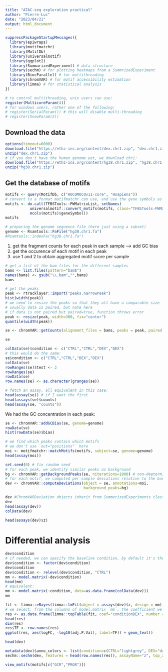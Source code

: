 ```yaml
---
title: "ATAC-seq exploration practical"
author: "Pierre-Luc"
date: "2023/04/21"
output: html_document
---
```


```r
suppressPackageStartupMessages({
  library(epiwraps)
  library(motifmatchr)
  library(MotifDb)
  library(universalmotif)
  library(ggplot2)
  library(SummarizedExperiment) # data structure
  library(sechm) # for plotting heatmaps from a SummrizedExperiment
  library(BiocParallel) # for multithreading
  library(chromVAR) # for motif accessibility estimation
  library(limma) # for statistical analysis
})

# to control multithreading, unix users can use:
register(MulticoreParam(4))
# for windows users, rather one of the following:
# register(SerialParam()) # this will disable multi-threading
# register(SnowParam(2))
```


## Download the data

```r
options(timeout=6000)
download.file("https://ethz-ins.org/content/dex.chr1.zip", "dex.chr1.zip", mode="wb")
unzip("dex.chr1.zip")
# if you don't have the human genome yet, we download chr1:
download.file("https://ethz-ins.org/content/hg38.chr1.zip", "hg38.chr1.zip", mode="wb")
unzip("hg38.chr1.zip")
```

## Get the database of motifs

```r
motifs <- query(MotifDb, c("HOCOMOCOv11-core", "Hsapiens"))
# convert to a format motifmatchr can use, and use the gene symbols as names
motifs <- do.call(TFBSTools::PWMatrixList, setNames(
           universalmotif::convert_motifs(motifs, class="TFBSTools-PWMatrix"),
           mcols(motifs)$geneSymbol))
motifs
```


```r
# preparing the genome sequence file (here just using a subset)
genome <- Rsamtools::FaFile("hg38.chr1.fa")
#Rsamtools::indexFa("hg38.chr1.fa")
```

1. get the fragment counts for each peak in each sample
  --> add GC bias
2. get the occurence of each motif in each peak 
3. use 1 and 2 to obtain aggregated motif score per sample

```r
# get a list of the bam files for the different samples
bams <- list.files(pattern="bam$")
names(bams) <- gsub("\\.bam","",bams)
bams
```

```r
# get the peaks
peak <- rtracklayer::import("peaks.narrowPeak")
hist(width(peak))
# we need to resize the peaks so that they all have a comparable size
# usually data is paired, but note here
# if data is not paired but paired=true, function throws error
peak <- resize(peak, width=300, fix="center")
quantile(width(peak))

se <- chromVAR::getCounts(alignment_files = bams, peaks = peak, paired = FALSE)

se

colData(se)$condition <- c("CTRL","CTRL","DEX","DEX")
# this would do the same:
se$condition <- c("CTRL","CTRL","DEX","DEX")
colData(se)
rowRanges(se)$test <- 3
rowRanges(se)
rowData(se)
row.names(se) <- as.character(granges(se))

# fetch an assay, all equivalent in this case:
head(assay(se)) # if I want the first
head(assays(se)$counts)
head(assay(se, "counts"))
```

We had the GC concentration in each peak:

```r
se <- chromVAR::addGCBias(se, genome=genome)
rowData(se)
hist(rowData(se)$bias)
```

```r
# we find which peaks contain which motifs
# we don't use `out="positions"` here
moi <- motifmatchr::matchMotifs(motifs, subject=se, genome=genome)
head(assay(moi))

set.seed(0) # fix random seed
# for each peak, we identify similar peaks as background
bg <- chromVAR::getBackgroundPeaks(se, niterations=1000) # non-deeterministic!!!
# for each motif, we computed per-sample deviations relative to the background
dev <- chromVAR::computeDeviations(object = se, annotations=moi,
                                   background_peaks=bg)

dev #ChromVARDeviation objects inherit from SummerizedExperiments class
dev
head(assay(dev))
colData(dev)
```

```r
head(assays(dev)$z)
```

# Differential analysis

```r
dev$condition
# if needed, we can specify the baseline condition, by default it's the first in alphabetical order
dev$condition <- factor(dev$condition)
dev$condition
dev$condition <- relevel(dev$condition, "CTRL")
mm <- model.matrix(~dev$condition)
head(mm)
# equivalent:
mm <- model.matrix(~condition, data=as.data.frame(colData(dev)))
mm
```

```r
fit <- limma::eBayes(limma::lmFit(object = assays(dev)$z, design = mm))
# we select, from the columns of model.matrix `mm`, the coefficient we want to test:
res <- as.data.frame(limma::topTable(fit, coef="conditionDEX", number = Inf))
head(res)
dim(res)
res$TF <- row.names(res)
ggplot(res, aes(logFC, -log10(adj.P.Val), label=TF)) + geom_text()

head(dev)
```

```r
metadata(dev)$anno_colors <- list(condition=c(CTRL="lightgrey", DEX="darkred"))
sechm::sechm(dev, features = head(row.names(res)), assayName="z", top_annotation = c("condition", "depth"))
```


```r
view_motifs(motifs[c("GCR","PRGR")])
```

